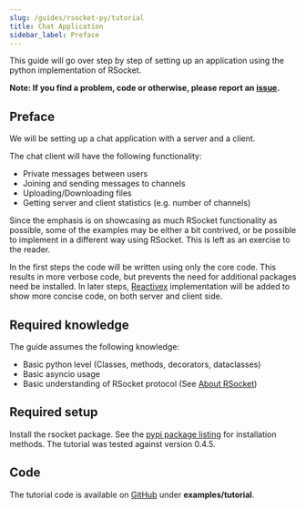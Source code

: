 ```yaml
---
slug: /guides/rsocket-py/tutorial
title: Chat Application
sidebar_label: Preface
---
```


This guide will go over step by step of setting up an application using the python implementation of RSocket.

**Note: If you find a problem, code or otherwise, please report an [issue](https://github.com/rsocket/rsocket-website/issues).**

## Preface

We will be setting up a chat application with a server and a client.

The chat client will have the following functionality:
- Private messages between users
- Joining and sending messages to channels
- Uploading/Downloading files
- Getting server and client statistics (e.g. number of channels)

Since the emphasis is on showcasing as much RSocket functionality as possible, some of the examples may be either a bit contrived, or
be possible to implement in a different way using RSocket. This is left as an exercise to the reader.

In the first steps the code will be written using only the core code.
This results in more verbose code, but prevents the need for additional packages need be installed.
In later steps, [Reactivex](https://rxpy.readthedocs.io) implementation will be added to show more concise code, on both server and client side.

## Required knowledge

The guide assumes the following knowledge:

* Basic python level (Classes, methods, decorators, dataclasses)
* Basic asyncio usage
* Basic understanding of RSocket protocol (See [About RSocket](/about/faq))

## Required setup

Install the rsocket package. See the [pypi package listing](https://pypi.org/project/rsocket/) for installation methods. The tutorial was tested against version 0.4.5.

## Code

The tutorial code is available on [GitHub](https://github.com/rsocket/rsocket-py) under <b>examples/tutorial</b>.
